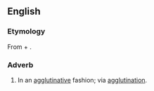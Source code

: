 ==English==

===Etymology===
From {{term|agglutinative}} + {{term|-ly}}.

===Adverb===
{{en-adv}}

# In an [[agglutinative]] fashion; via [[agglutination]].